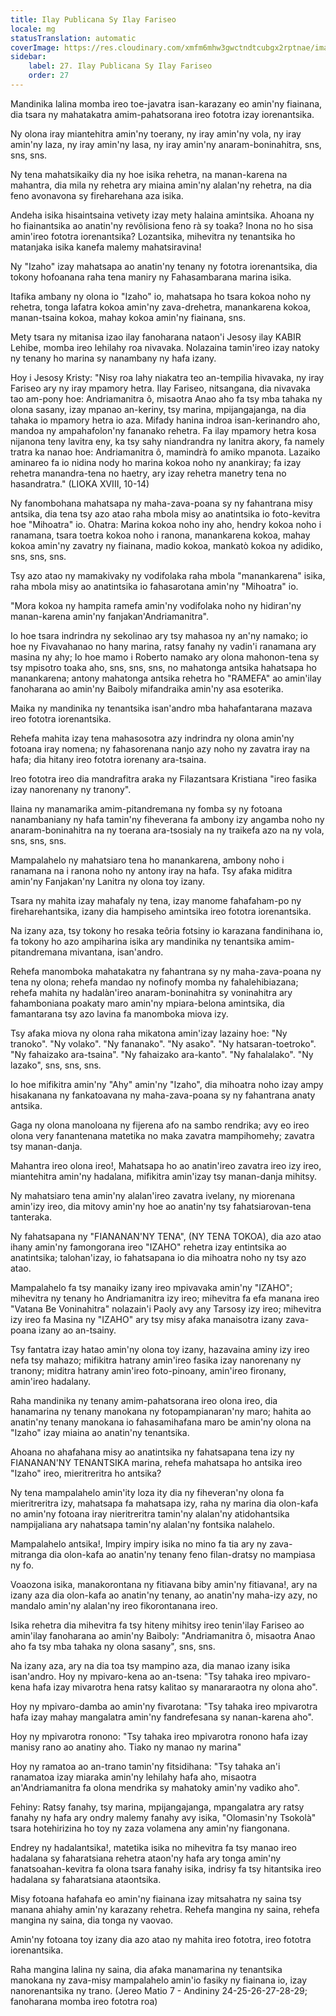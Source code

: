 ```yaml
---
title: Ilay Publicana Sy Ilay Fariseo
locale: mg
statusTranslation: automatic
coverImage: https://res.cloudinary.com/xmfm6mhw3gwctndtcubgx2rptnae/image/upload/v1740468922/small_cover_tratado_de_psicologia_revolucionaria_a4c0dca4e0.webp
sidebar:
    label: 27. Ilay Publicana Sy Ilay Fariseo
    order: 27
---
```

Mandinika lalina momba ireo toe-javatra isan-karazany eo amin'ny fiainana, dia tsara ny mahatakatra amim-pahatsorana ireo fototra izay iorenantsika.

Ny olona iray miantehitra amin'ny toerany, ny iray amin'ny vola, ny iray amin'ny laza, ny iray amin'ny lasa, ny iray amin'ny anaram-boninahitra, sns, sns, sns.

Ny tena mahatsikaiky dia ny hoe isika rehetra, na manan-karena na mahantra, dia mila ny rehetra ary miaina amin'ny alalan'ny rehetra, na dia feno avonavona sy fireharehana aza isika.

Andeha isika hisaintsaina vetivety izay mety halaina amintsika. Ahoana ny ho fiainantsika ao anatin'ny revôlisiona feno rà sy toaka? Inona no ho sisa amin'ireo fototra iorenantsika? Lozantsika, mihevitra ny tenantsika ho matanjaka isika kanefa malemy mahatsiravina!

Ny "Izaho" izay mahatsapa ao anatin'ny tenany ny fototra iorenantsika, dia tokony hofoanana raha tena maniry ny Fahasambarana marina isika.

Itafika ambany ny olona io "Izaho" io, mahatsapa ho tsara kokoa noho ny rehetra, tonga lafatra kokoa amin'ny zava-drehetra, manankarena kokoa, manan-tsaina kokoa, mahay kokoa amin'ny fiainana, sns.

Mety tsara ny mitanisa izao ilay fanoharana nataon'i Jesosy ilay KABIR Lehibe, momba ireo lehilahy roa nivavaka. Nolazaina tamin'ireo izay natoky ny tenany ho marina sy nanambany ny hafa izany.

Hoy i Jesosy Kristy: "Nisy roa lahy niakatra teo an-tempilia hivavaka, ny iray Fariseo ary ny iray mpamory hetra. Ilay Fariseo, nitsangana, dia nivavaka tao am-pony hoe: Andriamanitra ô, misaotra Anao aho fa tsy mba tahaka ny olona sasany, izay mpanao an-keriny, tsy marina, mpijangajanga, na dia tahaka io mpamory hetra io aza. Mifady hanina indroa isan-kerinandro aho, mandoa ny ampahafolon'ny fananako rehetra. Fa ilay mpamory hetra kosa nijanona teny lavitra eny, ka tsy sahy niandrandra ny lanitra akory, fa namely tratra ka nanao hoe: Andriamanitra ô, mamindrà fo amiko mpanota. Lazaiko aminareo fa io nidina nody ho marina kokoa noho ny anankiray; fa izay rehetra manandra-tena no haetry, ary izay rehetra manetry tena no hasandratra." (LIOKA XVIII, 10-14)

Ny fanombohana mahatsapa ny maha-zava-poana sy ny fahantrana misy antsika, dia tena tsy azo atao raha mbola misy ao anatintsika io foto-kevitra hoe "Mihoatra" io. Ohatra: Marina kokoa noho iny aho, hendry kokoa noho i ranamana, tsara toetra kokoa noho i ranona, manankarena kokoa, mahay kokoa amin'ny zavatry ny fiainana, madio kokoa, mankatò kokoa ny adidiko, sns, sns, sns.

Tsy azo atao ny mamakivaky ny vodifolaka raha mbola "manankarena" isika, raha mbola misy ao anatintsika io fahasarotana amin'ny "Mihoatra" io.

"Mora kokoa ny hampita ramefa amin'ny vodifolaka noho ny hidiran'ny manan-karena amin'ny fanjakan'Andriamanitra".

Io hoe tsara indrindra ny sekolinao ary tsy mahasoa ny an'ny namako; io hoe ny Fivavahanao no hany marina, ratsy fanahy ny vadin'i ranamana ary masina ny ahy; Io hoe mamo i Roberto namako ary olona mahonon-tena sy tsy mpisotro toaka aho, sns, sns, sns, no mahatonga antsika hahatsapa ho manankarena; antony mahatonga antsika rehetra ho "RAMEFA" ao amin'ilay fanoharana ao amin'ny Baiboly mifandraika amin'ny asa esoterika.

Maika ny mandinika ny tenantsika isan'andro mba hahafantarana mazava ireo fototra iorenantsika.

Rehefa mahita izay tena mahasosotra azy indrindra ny olona amin'ny fotoana iray nomena; ny fahasorenana nanjo azy noho ny zavatra iray na hafa; dia hitany ireo fototra iorenany ara-tsaina.

Ireo fototra ireo dia mandrafitra araka ny Filazantsara Kristiana "ireo fasika izay nanorenany ny tranony".

Ilaina ny manamarika amim-pitandremana ny fomba sy ny fotoana nanambaniany ny hafa tamin'ny fiheverana fa ambony izy angamba noho ny anaram-boninahitra na ny toerana ara-tsosialy na ny traikefa azo na ny vola, sns, sns, sns.

Mampalahelo ny mahatsiaro tena ho manankarena, ambony noho i ranamana na i ranona noho ny antony iray na hafa. Tsy afaka miditra amin'ny Fanjakan'ny Lanitra ny olona toy izany.

Tsara ny mahita izay mahafaly ny tena, izay manome fahafaham-po ny fireharehantsika, izany dia hampiseho amintsika ireo fototra iorenantsika.

Na izany aza, tsy tokony ho resaka teôria fotsiny io karazana fandinihana io, fa tokony ho azo ampiharina isika ary mandinika ny tenantsika amim-pitandremana mivantana, isan'andro.

Rehefa manomboka mahatakatra ny fahantrana sy ny maha-zava-poana ny tena ny olona; rehefa mandao ny nofinofy momba ny fahalehibiazana; rehefa mahita ny hadalàn'ireo anaram-boninahitra sy voninahitra ary fahamboniana poakaty maro amin'ny mpiara-belona amintsika, dia famantarana tsy azo lavina fa manomboka miova izy.

Tsy afaka miova ny olona raha mikatona amin'izay lazainy hoe: "Ny tranoko". "Ny volako". "Ny fananako". "Ny asako". "Ny hatsaran-toetroko". "Ny fahaizako ara-tsaina". "Ny fahaizako ara-kanto". "Ny fahalalako". "Ny lazako", sns, sns, sns.

Io hoe mifikitra amin'ny "Ahy" amin'ny "Izaho", dia mihoatra noho izay ampy hisakanana ny fankatoavana ny maha-zava-poana sy ny fahantrana anaty antsika.

Gaga ny olona manoloana ny fijerena afo na sambo rendrika; avy eo ireo olona very fanantenana matetika no maka zavatra mampihomehy; zavatra tsy manan-danja.

Mahantra ireo olona ireo!, Mahatsapa ho ao anatin'ireo zavatra ireo izy ireo, miantehitra amin'ny hadalana, mifikitra amin'izay tsy manan-danja mihitsy.

Ny mahatsiaro tena amin'ny alalan'ireo zavatra ivelany, ny miorenana amin'izy ireo, dia mitovy amin'ny hoe ao anatin'ny tsy fahatsiarovan-tena tanteraka.

Ny fahatsapana ny "FIANANAN'NY TENA", (NY TENA TOKOA), dia azo atao ihany amin'ny famongorana ireo "IZAHO" rehetra izay entintsika ao anatintsika; talohan'izay, io fahatsapana io dia mihoatra noho ny tsy azo atao.

Mampalahelo fa tsy manaiky izany ireo mpivavaka amin'ny "IZAHO"; mihevitra ny tenany ho Andriamanitra izy ireo; mihevitra fa efa manana ireo "Vatana Be Voninahitra" nolazain'i Paoly avy any Tarsosy izy ireo; mihevitra izy ireo fa Masina ny "IZAHO" ary tsy misy afaka manaisotra izany zava-poana izany ao an-tsainy.

Tsy fantatra izay hatao amin'ny olona toy izany, hazavaina aminy izy ireo nefa tsy mahazo; mifikitra hatrany amin'ireo fasika izay nanorenany ny tranony; miditra hatrany amin'ireo foto-pinoany, amin'ireo fironany, amin'ireo hadalany.

Raha mandinika ny tenany amim-pahatsorana ireo olona ireo, dia hanamarina ny tenany manokana ny fotopampianaran'ny maro; hahita ao anatin'ny tenany manokana io fahasamihafana maro be amin'ny olona na "Izaho" izay miaina ao anatin'ny tenantsika.

Ahoana no ahafahana misy ao anatintsika ny fahatsapana tena izy ny FIANANAN'NY TENANTSIKA marina, rehefa mahatsapa ho antsika ireo "Izaho" ireo, mieritreritra ho antsika?

Ny tena mampalahelo amin'ity loza ity dia ny fiheveran'ny olona fa mieritreritra izy, mahatsapa fa mahatsapa izy, raha ny marina dia olon-kafa no amin'ny fotoana iray nieritreritra tamin'ny alalan'ny atidohantsika nampijaliana ary nahatsapa tamin'ny alalan'ny fontsika nalahelo.

Mampalahelo antsika!, Impiry impiry isika no mino fa tia ary ny zava-mitranga dia olon-kafa ao anatin'ny tenany feno filan-dratsy no mampiasa ny fo.

Voaozona isika, manakorontana ny fitiavana biby amin'ny fitiavana!, ary na izany aza dia olon-kafa ao anatin'ny tenany, ao anatin'ny maha-izy azy, no mandalo amin'ny alalan'ny ireo fikorontanana ireo.

Isika rehetra dia mihevitra fa tsy hiteny mihitsy ireo tenin'ilay Fariseo ao amin'ilay fanoharana ao amin'ny Baiboly: "Andriamanitra ô, misaotra Anao aho fa tsy mba tahaka ny olona sasany", sns, sns.

Na izany aza, ary na dia toa tsy mampino aza, dia manao izany isika isan'andro. Hoy ny mpivaro-kena ao an-tsena: "Tsy tahaka ireo mpivaro-kena hafa izay mivarotra hena ratsy kalitao sy manararaotra ny olona aho".

Hoy ny mpivaro-damba ao amin'ny fivarotana: "Tsy tahaka ireo mpivarotra hafa izay mahay mangalatra amin'ny fandrefesana sy nanan-karena aho".

Hoy ny mpivarotra ronono: "Tsy tahaka ireo mpivarotra ronono hafa izay manisy rano ao anatiny aho. Tiako ny manao ny marina"

Hoy ny ramatoa ao an-trano tamin'ny fitsidihana: "Tsy tahaka an'i ranamatoa izay miaraka amin'ny lehilahy hafa aho, misaotra an'Andriamanitra fa olona mendrika sy mahatoky amin'ny vadiko aho".

Fehiny: Ratsy fanahy, tsy marina, mpijangajanga, mpangalatra ary ratsy fanahy ny hafa ary ondry malemy fanahy avy isika, "Olomasin'ny Tsokolà" tsara hotehirizina ho toy ny zaza volamena any amin'ny fiangonana.

Endrey ny hadalantsika!, matetika isika no mihevitra fa tsy manao ireo hadalana sy faharatsiana rehetra ataon'ny hafa ary tonga amin'ny fanatsoahan-kevitra fa olona tsara fanahy isika, indrisy fa tsy hitantsika ireo hadalana sy faharatsiana ataontsika.

Misy fotoana hafahafa eo amin'ny fiainana izay mitsahatra ny saina tsy manana ahiahy amin'ny karazany rehetra. Rehefa mangina ny saina, rehefa mangina ny saina, dia tonga ny vaovao.

Amin'ny fotoana toy izany dia azo atao ny mahita ireo fototra, ireo fototra iorenantsika.

Raha mangina lalina ny saina, dia afaka manamarina ny tenantsika manokana ny zava-misy mampalahelo amin'io fasiky ny fiainana io, izay nanorenantsika ny trano. (Jereo Matio 7 - Andininy 24-25-26-27-28-29; fanoharana momba ireo fototra roa)

